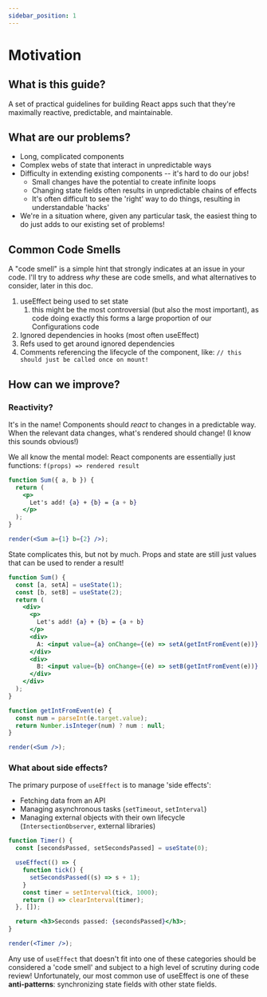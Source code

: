 ```yaml
---
sidebar_position: 1
---
```


# Motivation

## What is this guide?

A set of practical guidelines for building React apps such that they're maximally reactive, predictable, and maintainable.

## What are our problems?

- Long, complicated components
- Complex webs of state that interact in unpredictable ways
- Difficulty in extending existing components -- it's hard to do our jobs!
  - Small changes have the potential to create infinite loops
  - Changing state fields often results in unpredictable chains of effects
  - It's often difficult to see the 'right' way to do things, resulting in understandable 'hacks'
- We're in a situation where, given any particular task, the easiest thing to do just adds to our existing set of problems!

## Common Code Smells

A "code smell" is a simple hint that strongly indicates at an issue in your code.
I'll try to address _why_ these are code smells, and what alternatives to consider, later in this doc.

1. useEffect being used to set state
   1. this might be the most controversial (but also the most important), as code doing exactly this forms a large proportion of our Configurations code
1. Ignored dependencies in hooks (most often useEffect)
1. Refs used to get around ignored dependencies
1. Comments referencing the lifecycle of the component, like: `// this should just be called once on mount!`

## How can we improve?

### Reactivity?

It's in the name! Components should _react_ to changes in a predictable way.
When the relevant data changes, what's rendered should change! (I know this sounds obvious!)

We all know the mental model: React components are essentially just functions: `f(props) => rendered result`

```jsx live
function Sum({ a, b }) {
  return (
    <p>
      Let's add! {a} + {b} = {a + b}
    </p>
  );
}

render(<Sum a={1} b={2} />);
```

State complicates this, but not by much.
Props and state are still just values that can be used to render a result!

```jsx live
function Sum() {
  const [a, setA] = useState(1);
  const [b, setB] = useState(2);
  return (
    <div>
      <p>
        Let's add! {a} + {b} = {a + b}
      </p>
      <div>
        A: <input value={a} onChange={(e) => setA(getIntFromEvent(e))} />
      </div>
      <div>
        B: <input value={b} onChange={(e) => setB(getIntFromEvent(e))} />
      </div>
    </div>
  );
}

function getIntFromEvent(e) {
  const num = parseInt(e.target.value);
  return Number.isInteger(num) ? num : null;
}

render(<Sum />);
```

### What about side effects?

The primary purpose of `useEffect` is to manage 'side effects':

- Fetching data from an API
- Managing asynchronous tasks (`setTimeout`, `setInterval`)
- Managing external objects with their own lifecycle (`IntersectionObserver`, external libraries)

```jsx live
function Timer() {
  const [secondsPassed, setSecondsPassed] = useState(0);

  useEffect(() => {
    function tick() {
      setSecondsPassed((s) => s + 1);
    }
    const timer = setInterval(tick, 1000);
    return () => clearInterval(timer);
  }, []);

  return <h3>Seconds passed: {secondsPassed}</h3>;
}

render(<Timer />);
```

Any use of `useEffect` that doesn't fit into one of these categories should be considered a
'code smell' and subject to a high level of scrutiny during code review!
Unfortunately, our most common use of useEffect is one of these **anti-patterns**:
synchronizing state fields with other state fields.
